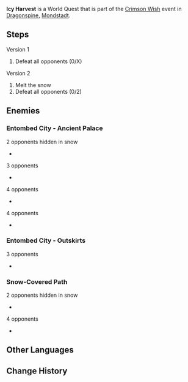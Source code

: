 {{Quest Infobox
|id            = 
|type          = World
|region        = Mondstadt
|area          = Dragonspine
|event_name    = Crimson Wish
|summary       = 
|startLocation = [[Dragonspine]], [[Mondstadt]]
|other         = {{Card|Crimson Agate|1}}
|characters    = Traveler
}}

'''Icy Harvest''' is a World Quest that is part of the [[Crimson Wish]] event in [[Dragonspine]], [[Mondstadt]].

==Steps==
{{Quest Description| [[Crimson Agate]]s seem to contain a bizarre power that does not belong to this land, and it is coveted by monsters and evildoers alike. Defeat them, and these crystals may yet be yours.}}
;Version 1
#Defeat all opponents (0/X)

;Version 2
#Melt the snow
#Defeat all opponents (0/2)

==Enemies==
===Entombed City - Ancient Palace===
; 2 opponents hidden in snow
*{{Enemy|Large Cryo Slime|x=2}}
; 3 opponents
*{{Enemy|Cryo Hilichurl Shooter|x=3}}
; 4 opponents
*{{Enemy List|Cryo Hilichurl Shooter*2;Cryo Hilichurl Grenadier*1;Ice Shieldwall Mitachurl*1}}
; 4 opponents
*{{Enemy List|Ice Shield Hilichurl Guard*3;Ice Shieldwall Mitachurl*1}}

===Entombed City - Outskirts===
; 3 opponents
*{{Enemy List|Cryo Abyss Mage*1;Cryo Hilichurl Grenadier*1}}

===Snow-Covered Path===
; 2 opponents hidden in snow
*{{Enemy|Cryo Whopperflower|x=2}}
; 4 opponents
*{{Enemy List|Cryo Hilichurl Grenadier*2;Cryo Samachurl*1;Ice Shieldwall Mitachurl*1;Cryo Samachurl*1}}

==Other Languages==
{{Other Languages
|en      = Icy Harvest
|zhs     = 冰冷的收获
|zhs_rm  = Bīnglěng de Shōuhuò
|zht     = 冰冷的收穫
|zht_rm  = Bīnglěng de Shōuhuò
|zh_tl   = Icy-Cold Harvest
|ja      = 氷冷の収穫
|ja_rm   = Hyourei no Shuukaku
|ja_tl   = Icy-Cold Harvest
|ko      = 차가운 수확
|ko_rm   = 
|ko_tl   = 
|es      = Cosecha helada
|es_tl   = Frozen Harvest
|fr      = Récolte gelée
|fr_tl   = Frozen Harvest
|ru      = Плод морозов
|ru_tl   = 
|th      = การเก็บเกี่ยวอันเย็นยะเยือก
|th_rm   = 
|th_tl   = 
|vi      = Thu Hoạch Lạnh Giá
|vi_tl   = 
|de      = Eisige Ernte
|de_tl   = Icy Harvest
|id      = Panen yang Beku
|id_tl   = Icy Harvest
|pt      = Ganho Frio
|pt_tl   = 
}}

==Change History==
{{Change History|1.2}}